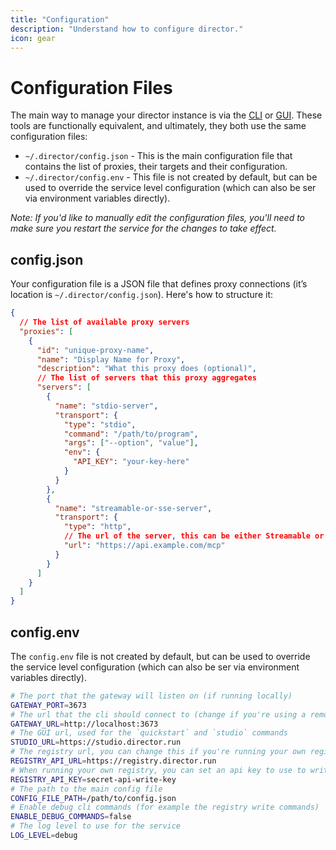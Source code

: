 ```yaml
---
title: "Configuration"
description: "Understand how to configure director."
icon: gear
---
```


# Configuration Files

The main way to manage your director instance is via the [CLI](../sdk/cli) or [GUI](https://studio.director.run). These tools are functionally equivalent, and ultimately, they both use the same configuration files:

- `~/.director/config.json` - This is the main configuration file that contains the list of proxies, their targets and their configuration.
- `~/.director/config.env` - This file is not created by default, but can be used to override the service level configuration (which can also be ser via environment variables directly).

*Note: If you'd like to manually edit the configuration files, you'll need to make sure you restart the service for the changes to take effect.*
 
## config.json

Your configuration file is a JSON file that defines proxy connections (it’s location is `~/.director/config.json`). Here's how to structure it:

```json
{
  // The list of available proxy servers
  "proxies": [
    {
      "id": "unique-proxy-name",
      "name": "Display Name for Proxy",
      "description": "What this proxy does (optional)",
      // The list of servers that this proxy aggregates
      "servers": [
        {
          "name": "stdio-server",
          "transport": {
            "type": "stdio",
            "command": "/path/to/program",
            "args": ["--option", "value"],
            "env": {
              "API_KEY": "your-key-here"
            }
          }
        },
        {
          "name": "streamable-or-sse-server",
          "transport": {
            "type": "http",
            // The url of the server, this can be either Streamable or SSE transports
            "url": "https://api.example.com/mcp"
          }
        }
      ]
    }
  ]
}
```

## config.env

The `config.env` file is not created by default, but can be used to override the service level configuration (which can also be ser via environment variables directly).

```bash
# The port that the gateway will listen on (if running locally)
GATEWAY_PORT=3673 
# The url that the cli should connect to (change if you're using a remote instance)
GATEWAY_URL=http://localhost:3673 
# The GUI url, used for the `quickstart` and `studio` commands
STUDIO_URL=https://studio.director.run 
# The registry url, you can change this if you're running your own registry somewhere else
REGISTRY_API_URL=https://registry.director.run 
# When running your own registry, you can set an api key to use to write to the registry
REGISTRY_API_KEY=secret-api-write-key 
# The path to the main config file
CONFIG_FILE_PATH=/path/to/config.json 
# Enable debug cli commands (for example the registry write commands)
ENABLE_DEBUG_COMMANDS=false 
# The log level to use for the service
LOG_LEVEL=debug 
```